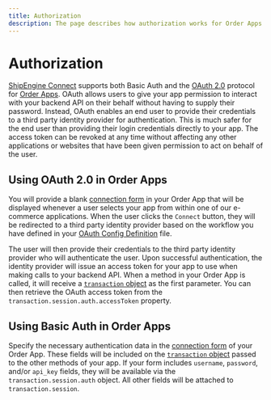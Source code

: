 ```yaml
---
title: Authorization
description: The page describes how authorization works for Order Apps.
---
```


Authorization
====================

[ShipEngine Connect](./../index.mdx) supports both Basic Auth and the [OAuth 2.0](https://oauth.net/2/) protocol for [Order Apps](./../reference/order.mdx).
OAuth allows users to give your app permission to interact with your backend API on their behalf without having
to supply their password. Instead, OAuth enables an end user to provide their credentials to a third party identity provider for authentication.
This is much safer for the end user than providing their login credentials directly to your app.
The access token can be revoked at any time without affecting any other applications or websites that have been given permission to
act on behalf of the user.


## Using OAuth 2.0 in Order Apps
You will provide a blank [connection form](./../reference/forms.mdx#connection-form-examples) in your Order App that will be displayed whenever
a user selects your app from within one of our e-commerce applications. When the user clicks the `Connect` button, they
will be redirected to a third party identity provider based on the workflow you have defined in your  [OAuth Config Definition](./oauth-config.mdx) file.



The user will then provide their credentials to the third party identity provider who will authenticate the user. Upon successful
authentication, the identity provider will issue an access token for your app to use when making calls to your backend API.
When a method in your Order App is called, it will receive a [`transaction` object](./../reference/order-transaction.mdx)
as the first parameter. You can then retrieve the OAuth access token from the `transaction.session.auth.accessToken` property.


## Using Basic Auth in Order Apps
Specify the necessary authentication data in the [connection form](./../reference/forms.mdx#connection-form-examples) of your Order App.
These fields will be included on the [`transaction` object](./../reference/order-transaction.mdx) passed to the other methods of your app.
If your form includes `username`, `password`, and/or `api_key` fields, they will be available via the `transaction.session.auth` object.
All other fields will be attached to `transaction.session`.
